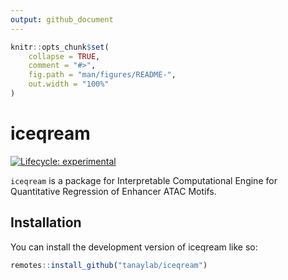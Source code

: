 ```yaml
---
output: github_document
---
```


<!-- README.md is generated from README.Rmd. Please edit that file -->

```r
knitr::opts_chunk$set(
    collapse = TRUE,
    comment = "#>",
    fig.path = "man/figures/README-",
    out.width = "100%"
)
```

# iceqream

<!-- badges: start -->
[![Lifecycle: experimental](https://img.shields.io/badge/lifecycle-experimental-orange.svg)](https://lifecycle.r-lib.org/articles/stages.html#experimental)
<!-- badges: end -->

`iceqream` is a package for Interpretable Computational Engine for Quantitative Regression of Enhancer ATAC Motifs. 

## Installation

You can install the development version of iceqream like so:

``` r
remotes::install_github("tanaylab/iceqream")
```

